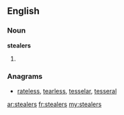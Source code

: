 ==English==

===Noun===
'''stealers'''

# {{plural of|[[stealer]]}}

===Anagrams===
* [[rateless#English|rateless]], [[tearless#English|tearless]], [[tesselar#English|tesselar]], [[tesseral#English|tesseral]]

[[ar:stealers]]
[[fr:stealers]]
[[my:stealers]]